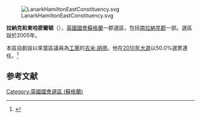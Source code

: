 [[File:LanarkHamiltonEastConstituency.svg|right]]

'''拉納克和東哈密爾頓'''（{{lang-en|Lanark and Hamilton East}}），[[英國|英國]][[英國國會|國會]][[蘇格蘭|蘇格蘭]]一郡選區，包括[[南拉納克郡|南拉納克郡]]一部。選區設於2005年。

本區自創設以來當區議員為[[工黨_(英國)|工黨]]的[[吉米·胡德|吉米·胡德]]。他在[[2010年英國大選|2010年大選]]以50.0%選票連任。<ref name="">{{cite news
|publisher=[[英國廣播公司|英國廣播公司]]
|date=2010年5月7日
|title=Election 2010/Constituency/Lanark and Hamilton East
|url=http://news.bbc.co.uk/1/shared/election2010/results/constituency/841.stm
|accessdate=2010年5月12日
|archive-date=2017年8月23日
|archive-url=https://web.archive.org/web/20170823095430/http://news.bbc.co.uk/1/shared/election2010/results/constituency/841.stm
|dead-url=no
}}</ref>

==参考文献==
<div class="references-small">
<references></references>
</div>

{{DEFAULTSORT:Lanark and Hamilton East (UK Parliament constituency)}}
{{英國國會選區 (蘇格蘭)}}
[[Category:英國國會選區_(蘇格蘭)|Category:英國國會選區 (蘇格蘭)]]